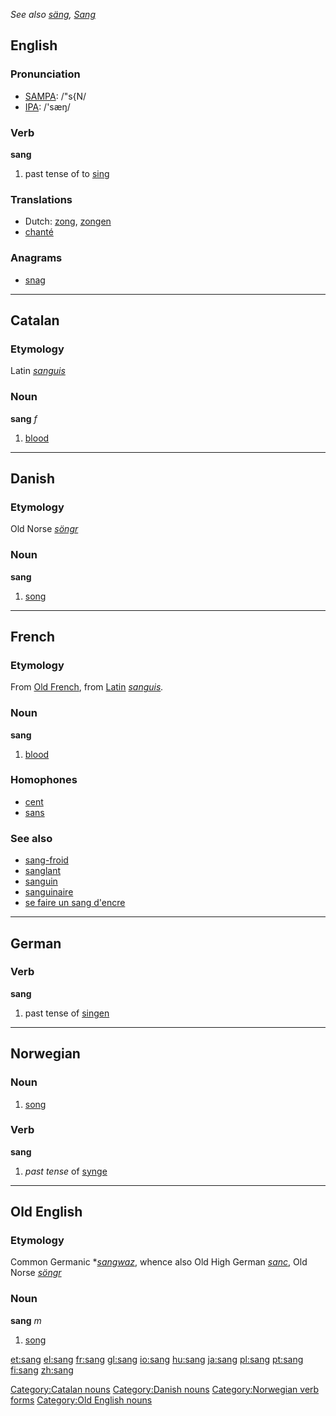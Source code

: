 ''See also [[säng]], [[Sang]]''
==English==

===Pronunciation===
*[[w:SAMPA|SAMPA]]: /"s{N/
*[[w:IPA|IPA]]: /'sæŋ/

===Verb===
'''sang'''

# past tense of to [[sing]]

===Translations===
*Dutch: [[zong]], [[zongen]]
*[[chanter|chanté]]

===Anagrams===
*[[snag]]

----

==Catalan==
===Etymology===
Latin ''[[sanguis]]''
===Noun===
'''sang''' ''f''

# [[blood]]

[[Category:Catalan nouns]]

----

==Danish==
===Etymology===
Old Norse ''[[söngr]]''
===Noun===
'''sang'''

# [[song]]

[[Category:Danish nouns]]

----

==French==
===Etymology===
From [[w:Old French language|Old French]], from [[w:Latin language|Latin]] ''[[sanguis]].''
===Noun===
'''sang''' {{m}}
# [[blood]]
===Homophones===
*[[cent]]
*[[sans]]
===See also===
*[[sang-froid]]
*[[sanglant]]
*[[sanguin]]
*[[sanguinaire]]
*[[se faire un sang d'encre]]

----

==German==
===Verb===
'''sang'''

# past tense of [[singen]]

----

==Norwegian==
===Noun===
{{no-noun-m1|sang}}
#[[song]]
===Verb===
[[Category:Norwegian verb forms]]
'''sang'''
#''past tense'' of [[synge]]

----

==Old English==
===Etymology===
Common Germanic *''[[sangwaz]]'', whence also Old High German ''[[sanc]]'', Old Norse ''[[söngr]]''
===Noun===
'''sang''' ''m''

# [[song]]

[[Category:Old English nouns]]

[[et:sang]]
[[el:sang]]
[[fr:sang]]
[[gl:sang]]
[[io:sang]]
[[hu:sang]]
[[ja:sang]]
[[pl:sang]]
[[pt:sang]]
[[fi:sang]]
[[zh:sang]]